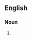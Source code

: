 {{also|récréations|recréations|re-creations}}

==English==

===Noun===
{{head|en|noun plural form}}

# {{plural of|recreation|lang=en}}